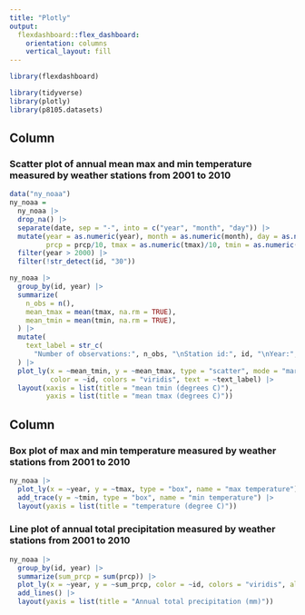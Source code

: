 ```yaml
---
title: "Plotly"
output: 
  flexdashboard::flex_dashboard:
    orientation: columns
    vertical_layout: fill
---
```


```r
library(flexdashboard)

library(tidyverse)
library(plotly)
library(p8105.datasets)
```

Column {data-width=550}
-----------------------------------------------------------------------

### Scatter plot of annual mean max and min temperature measured by weather stations from 2001 to 2010

```r
data("ny_noaa")
ny_noaa =
  ny_noaa |>
  drop_na() |>
  separate(date, sep = "-", into = c("year", "month", "day")) |>
  mutate(year = as.numeric(year), month = as.numeric(month), day = as.numeric(day),
         prcp = prcp/10, tmax = as.numeric(tmax)/10, tmin = as.numeric(tmin)/10) |>
  filter(year > 2000) |>
  filter(!str_detect(id, "30"))

ny_noaa |>
  group_by(id, year) |>
  summarize(
    n_obs = n(),
    mean_tmax = mean(tmax, na.rm = TRUE), 
    mean_tmin = mean(tmin, na.rm = TRUE),
  ) |>
  mutate(
    text_label = str_c(
      "Number of observations:", n_obs, "\nStation id:", id, "\nYear:", year)
  ) |>
  plot_ly(x = ~mean_tmin, y = ~mean_tmax, type = "scatter", mode = "markers",
          color = ~id, colors = "viridis", text = ~text_label) |>
  layout(xaxis = list(title = "mean tmin (degrees C)"),
         yaxis = list(title = "mean tmax (degrees C)"))
```

Column {data-width=450}
-----------------------------------------------------------------------

### Box plot of max and min temperature measured by weather stations from 2001 to 2010

```r
ny_noaa |>
  plot_ly(x = ~year, y = ~tmax, type = "box", name = "max temperature") |>
  add_trace(y = ~tmin, type = "box", name = "min temperature") |>
  layout(yaxis = list(title = "temperature (degree C)"))
```

### Line plot of annual total precipitation measured by weather stations from 2001 to 2010

```r
ny_noaa |>
  group_by(id, year) |>
  summarize(sum_prcp = sum(prcp)) |>
  plot_ly(x = ~year, y = ~sum_prcp, color = ~id, colors = "viridis", alpha = 0.5) |>
  add_lines() |>
  layout(yaxis = list(title = "Annual total precipitation (mm)"))
```

